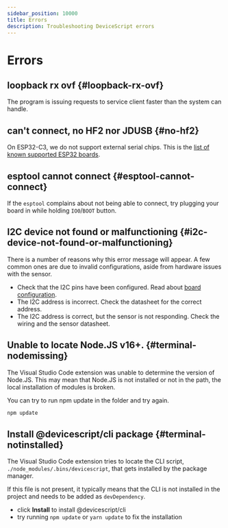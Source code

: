 ```yaml
---
sidebar_position: 10000
title: Errors
description: Troubleshooting DeviceScript errors
---
```


# Errors

## loopback rx ovf {#loopback-rx-ovf}

The program is issuing requests to service client faster than the system can handle.

## can't connect, no HF2 nor JDUSB {#no-hf2}

On ESP32-C3, we do not support external serial chips. This is the [list of known supported ESP32 boards](/devices/esp32).

## esptool cannot connect {#esptool-cannot-connect}

If the `esptool` complains about not being able to connect, try plugging your board in
while holding `IO0`/`BOOT` button.

## I2C device not found or malfunctioning {#i2c-device-not-found-or-malfunctioning}

There is a number of reasons why this error message will appear. A few common ones
are due to invalid configurations, aside from hardware issues with the sensor.

-   Check that the I2C pins have been configured. Read about [board configuration](/developer/board-configuration).
-   The I2C address is incorrect. Check the datasheet for the correct address.
-   The I2C address is correct, but the sensor is not responding. Check the wiring and the sensor datasheet.

## Unable to locate Node.JS v16+. {#terminal-nodemissing}

The Visual Studio Code extension was unable to determine the version of Node.JS.
This may mean that Node.JS is not installed or not in the path,
the local installation of modules is broken.

You can try to run npm update in the folder and try again.

```bash npm2yarn
npm update
```

## Install @devicescript/cli package {#terminal-notinstalled}

The Visual Studio Code extension tries to locate the
CLI script, `./node_modules/.bins/devicescript`, that gets installed by the package manager.

If this file is not present, it typically means that the CLI is not installed in the project
and needs to be added as `devDependency`.

-   click **Install** to install @devicescript/cli
-   try running `npm update` or `yarn update` to fix the installation
